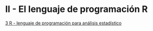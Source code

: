 # II - El lenguaje de programación R {.unnumbered}

[3 R - lenguaje de programación para análisis estadístico](03-r.qmd)  
